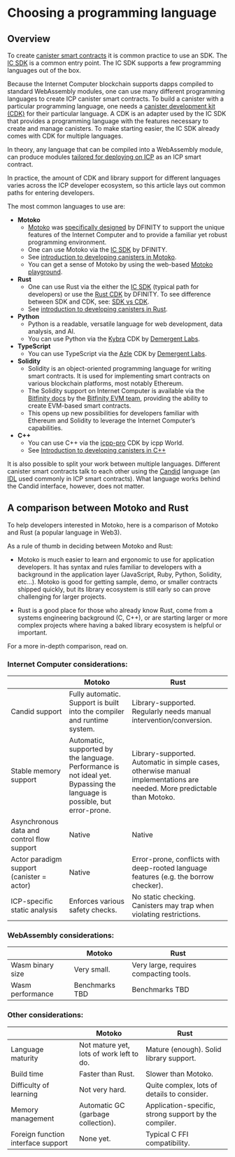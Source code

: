 # Choosing a programming language

## Overview

To create [canister smart contracts](https://internetcomputer.org/how-it-works/architecture-of-the-internet-computer/#canister-smart-contracts) it is common practice to use an SDK. The [IC SDK](/docs/current/developer-docs/getting-started/install/) is a common entry point. The IC SDK supports a few programming languages out of the box.

Because the Internet Computer blockchain supports dapps compiled to standard WebAssembly modules, one can use many different programming languages to create ICP canister smart contracts. To build a canister with a particular programming language, one needs a [canister development kit (CDK)](/docs/current/developer-docs/getting-started/install/) for their particular language. A CDK is an adapter used by the IC SDK that provides a programming language with the features necessary to create and manage canisters. To make starting easier, the IC SDK already comes with CDK for multiple languages.

In theory, any language that can be compiled into a WebAssembly module, can produce modules [tailored for deploying on ICP](/docs/current/references/ic-interface-spec) as an ICP smart contract.

In practice, the amount of CDK and library support for different languages varies across the ICP developer ecosystem, so this article lays out common paths for entering developers. 

The most common languages to use are:

- **Motoko**
  - [Motoko](/motoko/main/motoko.md) was [specifically designed](https://stackoverflow.blog/2020/08/24/motoko-the-language-that-turns-the-web-into-a-computer/) by DFINITY to support the unique features of the Internet Computer and to provide a familiar yet robust programming environment.
  - One can use Motoko via the [IC SDK](https://github.com/dfinity/sdk) by DFINITY.
  - See [introduction to developing canisters in Motoko](/docs/current/developer-docs/backend/motoko/index).
  - You can get a sense of Motoko by using the web-based [Motoko playground](https://m7sm4-2iaaa-aaaab-qabra-cai.ic0.app).
- **Rust**
  - One can use Rust via the either the [IC SDK](https://github.com/dfinity/sdk) (typical path for developers) or use the [Rust CDK](https://github.com/dfinity/cdk-rs) by DFINITY. To see difference between SDK and CDK, see: [SDK vs CDK](/docs/current/developer-docs/getting-started/install/).
  - See [introduction to developing canisters in Rust](/docs/current/developer-docs/backend/rust/index).
- **Python**
  - Python is a readable, versatile language for web development, data analysis, and AI.
  - You can use Python via the [Kybra](https://demergent-labs.github.io/kybra) CDK by [Demergent Labs](https://github.com/demergent-labs).
- **TypeScript**
   - You can use TypeScript via the [Azle](https://demergent-labs.github.io/azle) CDK by [Demergent Labs](https://github.com/demergent-labs).
- **Solidity**
  - Solidity is an object-oriented programming language for writing smart contracts. It is used for implementing smart contracts on various blockchain platforms, most notably Ethereum.
  - The Solidity support on Internet Computer is available via the [Bitfinity docs](https://docs.bitfinity.network/) by the [Bitfinity EVM team](https://bitfinity.network), providing the ability to create EVM-based smart contracts.
  - This opens up new possibilities for developers familiar with Ethereum and Solidity to leverage the Internet Computer’s capabilities.
- **C++**
  - You can use C++ via the [icpp-pro](https://docs.icpp.world/) CDK by icpp World.
  - See [Introduction to developing canisters in C++](https://docs.icpp.world/getting-started.html)

It is also possible to split your work between multiple languages. Different canister smart contracts talk to each other using the [Candid](/docs/current/developer-docs/smart-contracts/candid/index) language (an [IDL](https://en.wikipedia.org/wiki/Interface_description_language) used commonly in ICP smart contracts). What language works behind the Candid interface, however, does not matter.

## A comparison between Motoko and Rust

To help developers interested in Motoko, here is a comparison of Motoko and Rust (a popular language in Web3). 

As a rule of thumb in deciding between Motoko and Rust:

* Motoko is much easier to learn and ergonomic to use for application developers. It has syntax and rules familiar to developers with a background in the application layer (JavaScript, Ruby, Python, Solidity, etc...). Motoko is good for getting sample, demo, or smaller contracts shipped quickly, but its library ecosystem is still early so can prove challenging for larger projects.

* Rust is a good place for those who already know Rust, come from a systems engineering background (C, C++), or are starting larger or more complex projects where having a baked library ecosystem is helpful or important.

For a more in-depth comparison, read on.

### Internet Computer considerations:

|                   | Motoko          | Rust        |
|-------------------|-----------------|-------------|
| Candid support | Fully automatic. Support is built into the compiler and runtime system. | Library-supported. Regularly needs manual intervention/conversion. |
| Stable memory support | Automatic, supported by the language. Performance is not ideal yet. Bypassing the language is possible, but error-prone. | Library-supported. Automatic in simple cases, otherwise manual implementations are needed. More predictable than Motoko. |
| Asynchronous data and control flow support | Native | Native |
| Actor paradigm support (canister = actor) | Native | Error-prone, conflicts with deep-rooted language features (e.g. the borrow checker). |
| ICP-specific static analysis | Enforces various safety checks. | No static checking. Canisters may trap when violating restrictions. |

### WebAssembly considerations:

|                   | Motoko          | Rust        |
|-------------------|-----------------|-------------|
| Wasm binary size | Very small. | Very large, requires compacting tools. |
| Wasm performance | Benchmarks TBD | Benchmarks TBD |

### Other considerations:

|                   | Motoko          | Rust        |
|-------------------|-----------------|-------------|
| Language maturity | Not mature yet, lots of work left to do. | Mature (enough). Solid library support. |
| Build time | Faster than Rust. | Slower than Motoko. |
| Difficulty of learning | Not very hard. | Quite complex, lots of details to consider. |
| Memory management | Automatic GC (garbage collection). | Application-specific, strong support by the compiler. |
| Foreign function interface support | None yet. | Typical C FFI compatibility. |
